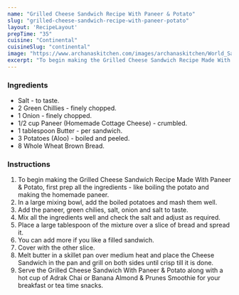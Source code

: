 ---
name: "Grilled Cheese Sandwich Recipe With Paneer & Potato"
slug: "grilled-cheese-sandwich-recipe-with-paneer-potato"
layout: 'RecipeLayout'
prepTime: "35"
cuisine: "Continental"
cuisineSlug: "continental"
image: "https://www.archanaskitchen.com/images/archanaskitchen/World_Sandwiches_Burgers_Wraps/Grilled_Cheese_Sandwich_Recipe_Made_With_Paneer_Potato_1600.jpg"
excerpt: "To begin making the Grilled Cheese Sandwich Recipe Made With Paneer  Potato, first prep all the ingredients - like boiling the potato and making the homemade paneer"
---

### Ingredients

- Salt - to taste.
- 2 Green Chillies - finely chopped.
- 1 Onion - finely chopped.
- 1/2 cup Paneer (Homemade Cottage Cheese) - crumbled.
- 1 tablespoon Butter - per sandwich.
- 3 Potatoes (Aloo) - boiled and peeled.
- 8 Whole Wheat Brown Bread.

### Instructions

1. To begin making the Grilled Cheese Sandwich Recipe Made With Paneer & Potato, first prep all the ingredients - like boiling the potato and making the homemade paneer.
1. In a large mixing bowl, add the boiled potatoes and mash them well.
1. Add the paneer, green chilies, salt, onion and salt to taste.
1. Mix all the ingredients well and check the salt and adjust as required.
1. Place a large tablespoon of the mixture over a slice of bread and spread it.
1. You can add more if you like a filled sandwich.
1. Cover with the other slice.
1. Melt butter in a skillet pan over medium heat and place the Cheese Sandwich in the pan and grill on both sides until crisp till it is done.
1. Serve the Grilled Cheese Sandwich With Paneer & Potato along with a hot cup of Adrak Chai or Banana Almond & Prunes Smoothie for your breakfast or tea time snacks.
